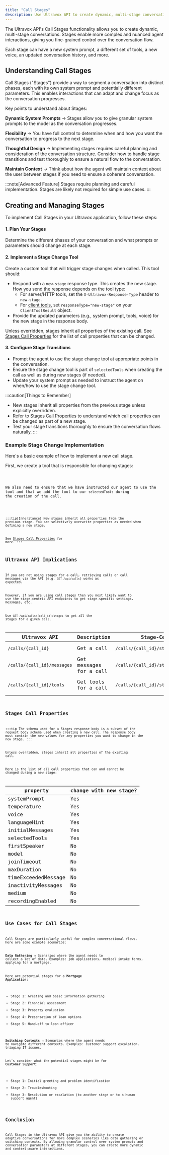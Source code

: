 ```yaml
---
title: "Call Stages"
description: Use Ultravox API to create dynamic, multi-stage conversations.
---
```



The Ultravox API's Call Stages functionality allows you to create dynamic, multi-stage conversations. Stages enable more complex and nuanced agent interactions, giving you fine-grained control over the conversation flow.

Each stage can have a new system prompt, a different set of tools, a new voice, an updated conversation history, and more.



## Understanding Call Stages

Call Stages ("Stages") provide a way to segment a conversation into distinct phases, each with its own system prompt and potentially different parameters. This enables interactions that can adapt and change focus as the conversation progresses.

Key points to understand about Stages:

**Dynamic System Prompts** → Stages allow you to give granular system prompts to the model as the conversation progresses.

**Flexibility** → You have full control to determine when and how you want the conversation to progress to the next stage.

**Thoughtful Design** → Implementing stages requires careful planning and consideration of the conversation structure. Consider how to handle stage transitions and test thoroughly to ensure a natural flow to the conversation.

**Maintain Context** → Think about how the agent will maintain context about the user between stages if you need to ensure a coherent conversation.

:::note[Advanced Feature]
Stages require planning and careful implementation. Stages are likely not required for simple use cases.
:::

## Creating and Managing Stages

To implement Call Stages in your Ultravox application, follow these steps:

#### 1. Plan Your Stages
Determine the different phases of your conversation and what prompts or parameters should change at each stage.

#### 2. Implement a Stage Change Tool

Create a custom tool that will trigger stage changes when called. This tool should:

* Respond with a `new-stage` response type. This creates the new stage. How you send the response depends on the tool type:
  * For server/HTTP tools, set the `X-Ultravox-Response-Type` header to `new-stage`.
  * For [client tools](../sdk#client-tools), set `responseType="new-stage"` on your `ClientToolResult` object.
* Provide the updated parameters (e.g., system prompt, tools, voice) for the new stage in the response body.

Unless overridden, stages inherit all properties of the existing call. See [Stages Call Properties](#stages-call-properties) for the list of call properties that can be changed.

#### 3. Configure Stage Transitions

* Prompt the agent to use the stage change tool at appropriate points in the conversation.
* Ensure the stage change tool is part of `selectedTools` when creating the call as well as during new stages (if needed).
* Update your system prompt as needed to instruct the agent on when/how to use the stage change tool.

:::caution[Things to Remember]
  * New stages inherit all properties from the previous stage unless explicitly overridden.
  * Refer to [Stages Call Properties](#stages-call-properties) to understand which call properties can be changed as part of a new stage.
  * Test your stage transitions thoroughly to ensure the conversation flows naturally.
:::

### Example Stage Change Implementation

Here's a basic example of how to implement a new call stage.

First, we create a tool that is responsible for changing stages:


<Code code={callStageTool} lang="js" title={title} />

We also need to ensure that we have instructed our agent to use the tool and that we add the tool to our `selectedTools` during the creation of the call.


<Code code={callStage} lang="js" title={cstitle} />


:::tip[Inheritance]
New stages inherit all properties from the previous stage.
You can selectively overwrite properties as needed when defining a new stage.

See [Stages Call Properties](#stages-call-properties) for more.
:::

## Ultravox API Implications

If you are not using stages for a call, retrieving calls or call messages via the API (e.g. `GET /api/calls`) works as expected.

However, if you are using call stages then you most likely want to use the stage-centric API endpoints to get stage-specific settings, messages, etc.

Use `GET /api/calls/{call_id}/stages` to get all the stages for a given call.

| Ultravox API                 | Description              | Stage-Centric Equivalent                           | Description               |
|----------------------------- | ------------------------ | -------------------------------------------------- | ------------------------- |
| `/calls/{call_id}`           | Get a call               | `/calls/{call_id}/stages/{call_stage_id}`          | Get the call stage        |
| `/calls/{call_id}/messages`  | Get messages for a call  | `/calls/{call_id}/stages/{call_stage_id}/messages` | Get message for the stage |
| `/calls/{call_id}/tools`     | Get tools for a call     | `/calls/{call_id}/stages/{call_stage_id}/tools`    | Get tools for the stage   |


## Stages Call Properties

:::tip
The schema used for a Stages response body is a subset of the request body schema used when creating a new call. The response body must contain the new values for any properties you want to change in the new stage.
:::

Unless overridden, stages inherit all properties of the existing call.

Here is the list of all call properties that can and cannot be changed during a new stage:

| property            | change with new stage? |
|-------------------- | ---------------------- |
| systemPrompt        | Yes                    |
| temperature         | Yes                    |
| voice               | Yes                    |
| languageHint        | Yes                    |
| initialMessages     | Yes                    |
| selectedTools       | Yes                    |
| firstSpeaker        | No                     |
| model               | No                     |
| joinTimeout         | No                     |
| maxDuration         | No                     |
| timeExceededMessage | No                     |
| inactivityMessages  | No                     |
| medium              | No                     |
| recordingEnabled    | No                     |


## Use Cases for Call Stages

Call Stages are particularly useful for complex conversational flows. Here are some example scenarios:

**Data Gathering** → Scenarios where the agent needs to collect a lot of data. Examples: job applications, medical intake forms, applying for a mortgage.

Here are potential stages for a **Mortgage Application**:
- Stage 1: Greeting and basic information gathering
- Stage 2: Financial assessment
- Stage 3: Property evaluation
- Stage 4: Presentation of loan options
- Stage 5: Hand-off to loan officer

**Switching Contexts** → Scenarios where the agent needs to navigate different contexts. Examples: customer support escalation, triaging IT issues.
    
Let's consider what the potential stages might be for **Customer Support**: 
- Stage 1: Initial greeting and problem identification
- Stage 2: Troubleshooting
- Stage 3: Resolution or escalation (to another stage or to a human support agent)

## Conclusion

Call Stages in the Ultravox API give you the ability to create adaptive conversations for more complex scenarios like data gathering or switching contexts. By allowing granular control over system prompts and conversation parameters at different stages, you can create more dynamic and context-aware interactions.
